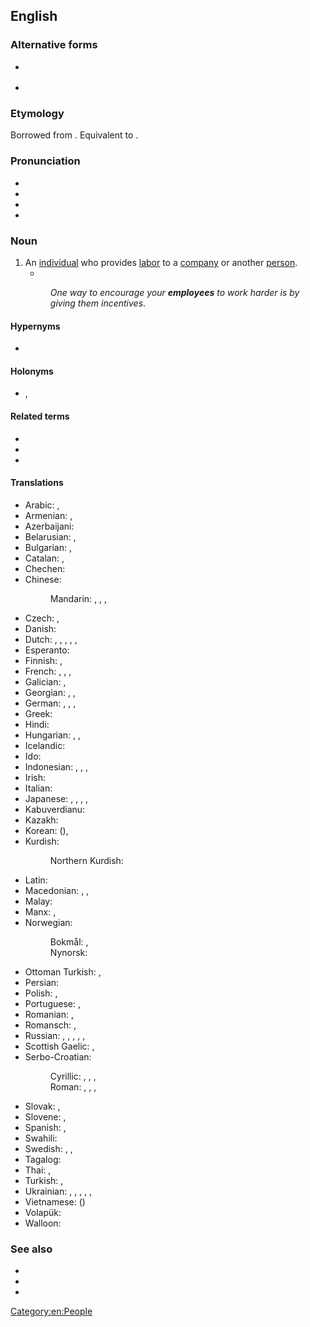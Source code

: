 {{also|employée}}
==English==

===Alternative forms===
* {{l|en|employe}} {{q|dated}}
* {{l|en|employé}} {{q|dated}}

===Etymology===
Borrowed from {{bor|en|frm|employé}}. Equivalent to {{suffix|en|employ|ee}}.

===Pronunciation===
* {{IPA|en|/ɛmplɔɪˈiː/|/ˌɛmˈplɔɪiː/|/(ˌ)ɪm-/}}
* {{audio|en|en-us-employee.ogg|Audio (US)}}
* {{hyph|en|em|ploy|ee}}
* {{rhymes|en|iː}}

===Noun===
{{wikipedia}}
{{en-noun}}

# An [[individual]] who provides [[labor]] to a [[company]] or another [[person]].
#* {{quote-book|en|year=1905|author=[[w:Emma Orczy|Baroness Emmuska Orczy]]
|title=[[w:The Case of Miss Elliott|The Hocussing of Cigarette]]
|chapter=2|url=http://openlibrary.org/works/OL8479084W
|passage=No one, however, would have anything to do with him, as Mr. Keeson's orders in those respects were very strict&thinsp;; he had often threatened any one of his''' ''employés'' '''with instant dismissal if he found him in company with one of these touts.}}
#: ''One way to encourage your '''employees''' to work harder is by giving them incentives''.

====Hypernyms====
* {{l|en|worker}}

====Holonyms====
* {{l|en|business}}, {{l|en|company}}

====Related terms====
* {{l|en|employée}}
* {{l|en|employer}}
* {{l|en|employment}}

====Translations====
{{trans-top|individual who provides labor to a company or another person}}
* Arabic: {{t|ar|مُوَظَّف|m}}, {{t|ar|مُوَظَّفَة|f}}
* Armenian: {{t+|hy|աշխատող}}, {{t+|hy|աշխատակից}}
* Azerbaijani: {{t+|az|əməkdaş}}
* Belarusian: {{t|be|супрацо́ўнік|m}}, {{t|be|супрацо́ўніца|f}}
* Bulgarian: {{t+|bg|слу́жещ|m|sc=Cyrl}}, {{t+|bg|слу́жеща|f}}
* Catalan: {{t|ca|empleat|m}}, {{t|ca|empleada|f}}
* Chechen: {{t|ce|белхало}}
* Chinese:
*: Mandarin: {{t+|cmn|僱員|sc=Hani}}, {{t+|cmn|雇员|tr=gùyuán|sc=Hani}}, {{t+|cmn|職員|sc=Hani}}, {{t+|cmn|职员|tr=zhíyuán|sc=Hani}}
* Czech: {{t+|cs|zaměstnanec|m}}, {{t+|cs|zaměstnankyně|f}}
* Danish: {{t|da|ansat|c}}
* Dutch: {{t+|nl|bediende|m|f}}, {{t+|nl|werknemer|m}}, {{t+|nl|werkneemster|f}}, {{t+|nl|medewerker|m}}, {{t+|nl|medewerkster|f}}, 
* Esperanto: {{t+|eo|dungito}}
* Finnish: {{t+|fi|virkailija}}, {{t+|fi|työntekijä}}
* French: {{t+|fr|employé|m}}, {{t+|fr|employée|f}}, {{t+|fr|salarié|m}}, {{t+|fr|salariée|f}}
* Galician: {{t+|gl|empregado|m}}, {{t|gl|empregada|f}}
* Georgian: {{t|ka|მოსამსახურე}}, {{t|ka|დასაქმებული}}, {{t|ka|თანამშრომელი}}
* German: {{t+|de|Arbeitnehmer|m}}, {{t+|de|Arbeitnehmerin|f}}, {{t+|de|Angestellter|m}}, {{t+|de|Angestellte|f}}
* Greek: {{t+|el|υπάλληλος|c}}
* Hindi: {{t+|hi|कर्मचारी|m}}
* Hungarian: {{t+|hu|munkavállaló}}, {{t+|hu|alkalmazott}}, {{t+|hu|dolgozó}}
* Icelandic: {{t+|is|starfsmaður|m}}
* Ido: {{t+|io|employato}}
* Indonesian: {{t+|id|pegawai}}, {{t+|id|pekerja}}, {{t+|id|karyawan|m}}, {{t+|id|karyawati|f}}
* Irish: {{t|ga|fostaí|m}}
* Italian: {{t+|it|dipendente|mf}}
* Japanese: {{t+|ja|従業員|tr=じゅうぎょういん, jūgyōin|sc=Jpan}}, {{t+|ja|雇員|tr=こいん, koin|sc=Jpan}}, {{t+|ja|勤務員|tr=きんむいん, kinmuin|sc=Jpan}}, {{t|ja|使用人|tr=しようにん, shiyōin|sc=Jpan}}, {{t+|ja|職員|tr=しょくいん, shokuin}}
* Kabuverdianu: {{t|kea|enpregada}}
* Kazakh: {{t+|kk|қызметкер}}
* Korean: {{t+|ko|직원}} ({{t+|ko|職員}}), {{t+|ko|종업원}}
* Kurdish:
*: Northern Kurdish: {{t+|kmr|karker|m|f}}
{{trans-mid}}
* Latin: {{t|la|conductus|m}}
* Macedonian: {{t|mk|вработен|m}}, {{t|mk|работник|m}}, {{t|mk|службеник|m}}
* Malay: {{t|ms|pekerja}}
* Manx: {{t|gv|failleydagh|m}}, {{t|gv|obbree|m}}
* Norwegian:
*: Bokmål: {{t|nb|arbeidstaker|m}}, {{t|nb|ansatte|p}} {{q|cf. [[ansatt]], [[ansette]]}}
*: Nynorsk: {{t|nn|arbeidstakar|m}}
* Ottoman Turkish: {{t|ota|چالیشان|tr=çalışan|sc=ota-Arab}}, {{t|ota|موظف|tr=muwazzaf|sc=ota-Arab}}
* Persian: {{t+|fa|کارمند|tr=kârmand}}
* Polish: {{t+|pl|pracownik|m}}, {{t+|pl|pracownica|f}}
* Portuguese: {{t+|pt|empregado|m}}, {{t+|pt|empregada|f}}
* Romanian: {{t+|ro|angajat|m}}, {{t+|ro|angajată|f}}
* Romansch: {{t|rm|emploià|m}}, {{t|rm|emploiada|f}}
* Russian: {{t+|ru|рабо́тник|m}}, {{t+|ru|рабо́тница|f}}, {{t+|ru|слу́жащий|m}}, {{t+|ru|слу́жащая|f}}, {{t+|ru|сотру́дник|m}}, {{t+|ru|сотру́дница|f}}
* Scottish Gaelic: {{t|gd|cosnaiche|m}}, {{t|gd|neach-obrach|m}}
* Serbo-Croatian:
*: Cyrillic: {{t|sh|запосленик|m}}, {{t|sh|послопримац|m}}, {{t|sh|радник|m}}, {{t|sh|радница|f}}
*: Roman: {{t+|sh|zaposlenik|m}}, {{t+|sh|posloprimac|m}}, {{t+|sh|radnik|m}}, {{t+|sh|radnica|f}}
* Slovak: {{t|sk|zamestnanec|m}}, {{t|sk|zamestnankyňa|f}}
* Slovene: {{t|sl|nameščenec|m}}, {{t|sl|nameščenka|f}}
* Spanish: {{t+|es|empleado|m}}, {{t+|es|empleada|f}}
* Swahili: {{t+|sw|mwajiriwa}}
* Swedish: {{t+|sv|anställd|c}}, {{t+|sv|arbetstagare|c}}, {{t+|sv|medarbetare|c}}
* Tagalog: {{t|tl|kawani}}
* Thai: {{t+|th|ลูกจ้าง}}, {{t+|th|พนักงาน}}
* Turkish: {{t+|tr|çalışan}}, {{t+|tr|personel}}
* Ukrainian: {{t|uk|робітни́к|m}}, {{t|uk|робітни́ця|f}}, {{t+|uk|працівни́к|m}}, {{t+|uk|працівни́ця|f}}, {{t|uk|співробітни́к|m}}, {{t|uk|співробітни́ця|f}}
* Vietnamese: {{t+|vi|nhân viên}} ({{t|vi|人員|sc=Hani}})
* Volapük: {{t|vo|vobükäb}}
* Walloon: {{t+|wa|eployî|m}}
{{trans-bottom}}

===See also===
* {{l|en|payroll}}
* {{l|en|taxes}}
* {{l|en|work}}

[[Category:en:People]]